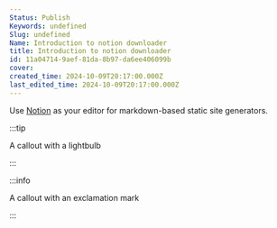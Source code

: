 ```yaml
---
Status: Publish
Keywords: undefined
Slug: undefined
Name: Introduction to notion downloader
title: Introduction to notion downloader
id: 11a04714-9aef-81da-8b97-da6ee406099b
cover: 
created_time: 2024-10-09T20:17:00.000Z
last_edited_time: 2024-10-09T20:17:00.000Z
---
```




Use [Notion](https://notion.so/) as your editor for markdown-based static site generators. 


:::tip

A callout with a lightbulb

:::




:::info

A callout with an exclamation mark

:::



